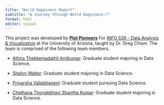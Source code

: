 ```yaml
---
title: "World Happiness Report"
subtitle: "A Journey through World Happiness:)"
format: html
editor: visual
---
```


This project was developed by [**Plot Pioneers**](https://github.com/INFO526-DataViz/project-final-Plot-Pioneers) For [INFO 526 - Data Analysis & Visualization](https://datavizaz.org/) at the University of Arizona, taught by Dr. Greg Chism. The team is comprised of the following team members.

-   [Athira Thekkemadathil Anilkumar](https://github.com/AthiraThekkemadathilAnilkumar): Graduate student majoring in Data Science.

-   [Shalon Walter](https://github.com/shalonwalter): Graduate student majoring in Data Science.

-   [Priyarsha Vallabhaneni](https://github.com/Priyarsha31): Graduate student pursuing Data Science.

-   [Chethana Thondebhavi Shantha Kumar](https://github.com/Chethana-16): Graduate student majoring in Data Science.
